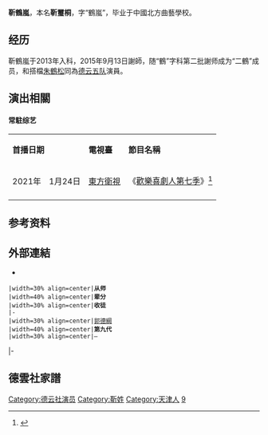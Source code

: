 {{艺人
|姓名 = 靳鹤岚
|类型 = 曲艺家
|图片 = 
|图片简介 = 
|本名 = 靳玺桐
|英文名 = 
|昵称 = 38號嵐嵐
|国籍 = {{PRC}}
|民族 = [[漢族|漢族]]
|籍贯 = [[天津|天津]]
|出生日期 = {{birth date and age|1991|7|29}}
|出生地点 = {{CHN}}
|逝世日期 = 
|职业 = [[相声|相声演员]]
|语言 = [[现代标准汉语|汉语普通话]]
|母校 = 中國北方曲藝學校
|配偶 = 已婚
|儿女 = 糯糯(女)
 |父母 = 
|亲属 = 祖父:[[靳金来|靳金来]]<ref>{{cite news|title=靳金来与郭德纲的渊源|url=https://www.sohu.com/a/339373738_120264883|work=搜狐|date=2019-09-07|accessdate=2021-03-22}}</ref>
|演奏乐器 = 
|出道日期 = 2013年入德云社<br/>2015年9月13日謝師 
|代表作 = 
|著名角色 = 
|活跃年代 = 2013年至今
|经纪公司 = 北京德云社文化传播有限公司
|相关团体 = [[德云社|德云社]]
| module = {{Crosstalk actor master-apprentice relation module
  |師承 = [[郭德綱|郭德綱]]
  |世代 = 九
  |徒弟 = 
 }}
| module2 = 搭檔: [[朱鶴松|朱鶴松]]
|奖项 = 
}}

'''靳鶴嵐'''{{BD|1991年|7月29日||}}，本名'''靳璽桐'''，字“鶴嵐”，毕业于中國北方曲藝學校。

==经历==
靳鶴嵐于2013年入科，2015年9月13日謝師，随“鶴”字科第二批謝师成为“二鶴”成员，和搭檔[[朱鶴松|朱鶴松]]同為[[德云社#德云五队|德云五队]]演員。

==演出相關==

====常駐综艺====
{|class="wikitable"
|-style="background:moccasin; color:black" align="center"
|colspan="2"|'''首播日期'''
|'''電視臺'''
|'''節目名稱'''
|'''備註'''
|-
|rowspan="1"|2021年
|1月24日
|[[東方衛視|東方衛視]]
|《[[欢乐喜剧人#第七季|歡樂喜劇人第七季]]》<ref>{{cite news|title=《欢乐喜剧人7》德云社名嘴齐上阵|url=https://news.tom.com/202101/4714410172.html|work=TOM|date=2021-01-31|accessdate=2021-03-18|archive-date=2021-02-05|archive-url=https://web.archive.org/web/20210205014422/https://news.tom.com/202101/4714410172.html|dead-url=no}}</ref>
|助教
|-
|}

==参考资料==
{{reflist}}

==外部連結==
*{{Sinaweibo|2461607990}}

{{start box}}
 |width=30% align=center|'''从师'''
 |width=40% align=center|'''辈分'''
 |width=30% align=center|'''收徒'''
 |-
 |width=30% align=center|[[郭德綱|郭德綱]]
 |width=40% align=center|'''第九代'''
 |width=30% align=center|—
|-
{{end box}}

==德雲社家譜==
{{德云社}}

[[Category:德云社演员|Category:德云社演员]]
[[Category:靳姓|Category:靳姓]]
[[Category:天津人|Category:天津人]]
[[Category:相声演员|9]]